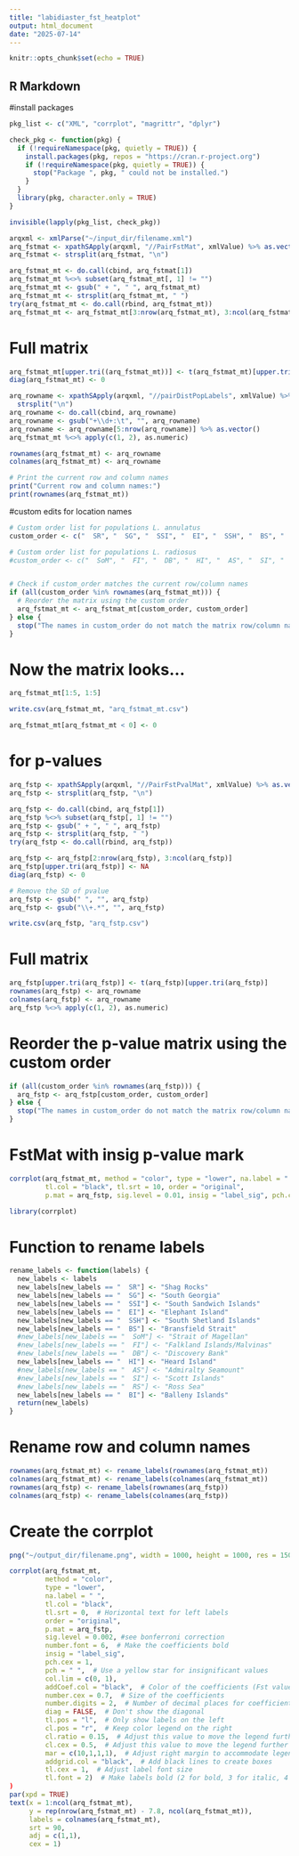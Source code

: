 ```yaml
---
title: "labidiaster_fst_heatplot"
output: html_document
date: "2025-07-14"
---
```


```r
knitr::opts_chunk$set(echo = TRUE)
```

## R Markdown
#install packages
```r
pkg_list <- c("XML", "corrplot", "magrittr", "dplyr")

check_pkg <- function(pkg) {
  if (!requireNamespace(pkg, quietly = TRUE)) {
    install.packages(pkg, repos = "https://cran.r-project.org")
    if (!requireNamespace(pkg, quietly = TRUE)) {
      stop("Package ", pkg, " could not be installed.")
    }
  }
  library(pkg, character.only = TRUE)
}

invisible(lapply(pkg_list, check_pkg))
```


```r
arqxml <- xmlParse("~/input_dir/filename.xml")
arq_fstmat <- xpathSApply(arqxml, "//PairFstMat", xmlValue) %>% as.vector()
arq_fstmat <- strsplit(arq_fstmat, "\n")

arq_fstmat_mt <- do.call(cbind, arq_fstmat[1])
arq_fstmat_mt %<>% subset(arq_fstmat_mt[, 1] != "")
arq_fstmat_mt <- gsub(" + ", " ", arq_fstmat_mt)
arq_fstmat_mt <- strsplit(arq_fstmat_mt, " ")
try(arq_fstmat_mt <- do.call(rbind, arq_fstmat_mt))
arq_fstmat_mt <- arq_fstmat_mt[3:nrow(arq_fstmat_mt), 3:ncol(arq_fstmat_mt)]
```

# Full matrix

```r
arq_fstmat_mt[upper.tri((arq_fstmat_mt))] <- t(arq_fstmat_mt)[upper.tri(arq_fstmat_mt)]
diag(arq_fstmat_mt) <- 0

arq_rowname <- xpathSApply(arqxml, "//pairDistPopLabels", xmlValue) %>% 
  strsplit("\n")
arq_rowname <- do.call(cbind, arq_rowname) 
arq_rowname <- gsub("+\\d+:\t", "", arq_rowname)
arq_rowname <- arq_rowname[5:nrow(arq_rowname)] %>% as.vector()
arq_fstmat_mt %<>% apply(c(1, 2), as.numeric)

rownames(arq_fstmat_mt) <- arq_rowname
colnames(arq_fstmat_mt) <- arq_rowname

# Print the current row and column names
print("Current row and column names:")
print(rownames(arq_fstmat_mt))
```

#custom edits for location names
```r
# Custom order list for populations L. annulatus
custom_order <- c("  SR", "  SG", "  SSI", "  EI", "  SSH", "  BS", "  HI", "  BI") 

# Custom order list for populations L. radiosus
#custom_order <- c("  SoM", "  FI", "  DB", "  HI", "  AS", "  SI", "  RS") 


# Check if custom_order matches the current row/column names
if (all(custom_order %in% rownames(arq_fstmat_mt))) {
  # Reorder the matrix using the custom order
  arq_fstmat_mt <- arq_fstmat_mt[custom_order, custom_order]
} else {
  stop("The names in custom_order do not match the matrix row/column names.")
}
```

# Now the matrix looks...
```r
arq_fstmat_mt[1:5, 1:5]

write.csv(arq_fstmat_mt, "arq_fstmat_mt.csv")

arq_fstmat_mt[arq_fstmat_mt < 0] <- 0
```

# for p-values
```r
arq_fstp <- xpathSApply(arqxml, "//PairFstPvalMat", xmlValue) %>% as.vector()
arq_fstp <- strsplit(arq_fstp, "\n")

arq_fstp <- do.call(cbind, arq_fstp[1])
arq_fstp %<>% subset(arq_fstp[, 1] != "")
arq_fstp <- gsub(" + ", " ", arq_fstp)
arq_fstp <- strsplit(arq_fstp, " ")
try(arq_fstp <- do.call(rbind, arq_fstp))

arq_fstp <- arq_fstp[2:nrow(arq_fstp), 3:ncol(arq_fstp)]
arq_fstp[upper.tri(arq_fstp)] <- NA
diag(arq_fstp) <- 0

# Remove the SD of pvalue
arq_fstp <- gsub(" ", "", arq_fstp)
arq_fstp <- gsub("\\+.*", "", arq_fstp)

write.csv(arq_fstp, "arq_fstp.csv")
```

# Full matrix
```r
arq_fstp[upper.tri(arq_fstp)] <- t(arq_fstp)[upper.tri(arq_fstp)]
rownames(arq_fstp) <- arq_rowname
colnames(arq_fstp) <- arq_rowname
arq_fstp %<>% apply(c(1, 2), as.numeric)
```

# Reorder the p-value matrix using the custom order
```r
if (all(custom_order %in% rownames(arq_fstp))) {
  arq_fstp <- arq_fstp[custom_order, custom_order]
} else {
  stop("The names in custom_order do not match the matrix row/column names.")
}
```

# FstMat with insig p-value mark
```r
corrplot(arq_fstmat_mt, method = "color", type = "lower", na.label = " ",
         tl.col = "black", tl.srt = 10, order = "original",
         p.mat = arq_fstp, sig.level = 0.01, insig = "label_sig", pch.cex = 1, pch = "*", pch.col = "black", col.lim = c(0, 1))


```

```r
library(corrplot)
```

# Function to rename labels
```r
rename_labels <- function(labels) {
  new_labels <- labels
  new_labels[new_labels == "  SR"] <- "Shag Rocks"
  new_labels[new_labels == "  SG"] <- "South Georgia"
  new_labels[new_labels == "  SSI"] <- "South Sandwich Islands"
  new_labels[new_labels == "  EI"] <- "Elephant Island"
  new_labels[new_labels == "  SSH"] <- "South Shetland Islands"
  new_labels[new_labels == "  BS"] <- "Bransfield Strait"
  #new_labels[new_labels == "  SoM"] <- "Strait of Magellan"
  #new_labels[new_labels == "  FI"] <- "Falkland Islands/Malvinas"
  #new_labels[new_labels == "  DB"] <- "Discovery Bank"
  new_labels[new_labels == "  HI"] <- "Heard Island"
  #new_labels[new_labels == "  AS"] <- "Admiralty Seamount"
  #new_labels[new_labels == "  SI"] <- "Scott Islands"
  #new_labels[new_labels == "  RS"] <- "Ross Sea"
  new_labels[new_labels == "  BI"] <- "Balleny Islands"
  return(new_labels)
}

```

# Rename row and column names
```r
rownames(arq_fstmat_mt) <- rename_labels(rownames(arq_fstmat_mt))
colnames(arq_fstmat_mt) <- rename_labels(colnames(arq_fstmat_mt))
rownames(arq_fstp) <- rename_labels(rownames(arq_fstp))
colnames(arq_fstp) <- rename_labels(colnames(arq_fstp))
```

# Create the corrplot
```r
png("~/output_dir/filename.png", width = 1000, height = 1000, res = 150)

corrplot(arq_fstmat_mt, 
         method = "color",
         type = "lower", 
         na.label = " ",
         tl.col = "black", 
         tl.srt = 0,  # Horizontal text for left labels
         order = "original",
         p.mat = arq_fstp, 
         sig.level = 0.002, #see bonferroni correction
         number.font = 6,  # Make the coefficients bold
         insig = "label_sig",
         pch.cex = 1,
         pch = " ",  # Use a yellow star for insignificant values
         col.lim = c(0, 1),
         addCoef.col = "black",  # Color of the coefficients (Fst values)
         number.cex = 0.7,  # Size of the coefficients
         number.digits = 2,  # Number of decimal places for coefficients
         diag = FALSE,  # Don't show the diagonal
         tl.pos = "l",  # Only show labels on the left
         cl.pos = "r",  # Keep color legend on the right
         cl.ratio = 0.15,  # Adjust this value to move the legend further right
         cl.cex = 0.5,  # Adjust this value to move the legend further right
         mar = c(10,1,1,1),  # Adjust right margin to accommodate legend
         addgrid.col = "black",  # Add black lines to create boxes
         tl.cex = 1,  # Adjust label font size
         tl.font = 2)  # Make labels bold (2 for bold, 3 for italic, 4 for bold italic)
)
par(xpd = TRUE)
text(x = 1:ncol(arq_fstmat_mt), 
     y = rep(nrow(arq_fstmat_mt) - 7.8, ncol(arq_fstmat_mt)), 
     labels = colnames(arq_fstmat_mt), 
     srt = 90, 
     adj = c(1,1), 
     cex = 1)


```

